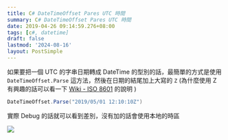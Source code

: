 ```yaml
---
title: C# DateTimeOffset Pares UTC 時間
summary: C# DateTimeOffset Pares UTC 時間
date: 2019-04-26 09:14:59.276+08:00
tags: [c#, datetime]
draft: false
lastmod: '2024-08-16'
layout: PostSimple
---
```


如果要把一個 UTC 的字串日期轉成 DateTime 的型別的話，最簡單的方式是使用 `DateTimeOffset.Parse` 這方法，然後在日期的結尾加上大寫的 `Z` (為什麼使用 Z 有興趣的話可以看一下 [Wiki - ISO 8601](https://en.wikipedia.org/wiki/ISO_8601#Coordinated_Universal_Time_%28UTC%29) 的說明 )

```csharp
DateTimeOffset.Parse("2019/05/01 12:10:10Z")
```

實際 Debug 的話就可以看到差別，沒有加的話會使用本地的時區

![](/static/images/404.webp)
